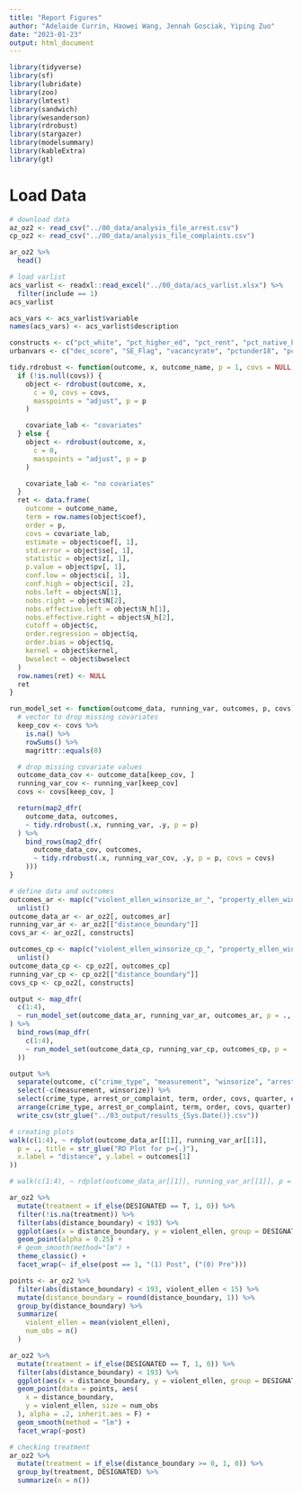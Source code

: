 ```yaml
---
title: "Report Figures"
author: "Adelaide Currin, Haowei Wang, Jennah Gosciak, Yiping Zuo"
date: "2023-01-23"
output: html_document
---
```


```r
library(tidyverse)
library(sf)
library(lubridate)
library(zoo)
library(lmtest)
library(sandwich)
library(wesanderson)
library(rdrobust)
library(stargazer)
library(modelsummary)
library(kableExtra)
library(gt)
```

# Load Data

```r
# download data
az_oz2 <- read_csv("../00_data/analysis_file_arrest.csv")
cp_oz2 <- read_csv("../00_data/analysis_file_complaints.csv")

ar_oz2 %>%
  head()
```
```r
# load varlist
acs_varlist <- readxl::read_excel("../00_data/acs_varlist.xlsx") %>%
  filter(include == 1)
acs_varlist

acs_vars <- acs_varlist$variable
names(acs_vars) <- acs_varlist$description

constructs <- c("pct_white", "pct_higher_ed", "pct_rent", "pct_native_hc_covered", "pct_poverty", "minutes_commute_avg")
urbanvars <- c("dec_score", "SE_Flag", "vacancyrate", "pctunder18", "pctover64")
```

```r
tidy.rdrobust <- function(outcome, x, outcome_name, p = 1, covs = NULL, ...) {
  if (!is.null(covs)) {
    object <- rdrobust(outcome, x,
      c = 0, covs = covs,
      masspoints = "adjust", p = p
    )

    covariate_lab <- "covariates"
  } else {
    object <- rdrobust(outcome, x,
      c = 0,
      masspoints = "adjust", p = p
    )

    covariate_lab <- "no covariates"
  }
  ret <- data.frame(
    outcome = outcome_name,
    term = row.names(object$coef),
    order = p,
    covs = covariate_lab,
    estimate = object$coef[, 1],
    std.error = object$se[, 1],
    statistic = object$z[, 1],
    p.value = object$pv[, 1],
    conf.low = object$ci[, 1],
    conf.high = object$ci[, 2],
    nobs.left = object$N[1],
    nobs.right = object$N[2],
    nobs.effective.left = object$N_h[1],
    nobs.effective.right = object$N_h[2],
    cutoff = object$c,
    order.regression = object$q,
    order.bias = object$q,
    kernel = object$kernel,
    bwselect = object$bwselect
  )
  row.names(ret) <- NULL
  ret
}
```

```r
run_model_set <- function(outcome_data, running_var, outcomes, p, covs) {
  # vector to drop missing covariates
  keep_cov <- covs %>%
    is.na() %>%
    rowSums() %>%
    magrittr::equals(0)

  # drop missing covariate values
  outcome_data_cov <- outcome_data[keep_cov, ]
  running_var_cov <- running_var[keep_cov]
  covs <- covs[keep_cov, ]

  return(map2_dfr(
    outcome_data, outcomes,
    ~ tidy.rdrobust(.x, running_var, .y, p = p)
  ) %>%
    bind_rows(map2_dfr(
      outcome_data_cov, outcomes,
      ~ tidy.rdrobust(.x, running_var_cov, .y, p = p, covs = covs)
    )))
}
```

```r
# define data and outcomes
outcomes_ar <- map(c("violent_ellen_winsorize_ar_", "property_ellen_winsorize_ar_"), ~ str_c(., c(1:7))) %>%
  unlist()
outcome_data_ar <- ar_oz2[, outcomes_ar]
running_var_ar <- ar_oz2[["distance_boundary"]]
covs_ar <- ar_oz2[, constructs]

outcomes_cp <- map(c("violent_ellen_winsorize_cp_", "property_ellen_winsorize_cp_"), ~ str_c(., c(1:7))) %>%
  unlist()
outcome_data_cp <- cp_oz2[, outcomes_cp]
running_var_cp <- cp_oz2[["distance_boundary"]]
covs_cp <- cp_oz2[, constructs]
```

```r
output <- map_dfr(
  c(1:4),
  ~ run_model_set(outcome_data_ar, running_var_ar, outcomes_ar, p = ., covs_ar)
) %>%
  bind_rows(map_dfr(
    c(1:4),
    ~ run_model_set(outcome_data_cp, running_var_cp, outcomes_cp, p = ., covs_cp)
  ))

output %>%
  separate(outcome, c("crime_type", "measurement", "winsorize", "arrest_or_complaint", "quarter")) %>%
  select(-c(measurement, winsorize)) %>%
  select(crime_type, arrest_or_complaint, term, order, covs, quarter, everything()) %>%
  arrange(crime_type, arrest_or_complaint, term, order, covs, quarter) %>%
  write_csv(str_glue("../03_output/results_{Sys.Date()}.csv"))
```

```r
# creating plots
walk(c(1:4), ~ rdplot(outcome_data_ar[[1]], running_var_ar[[1]],
  p = ., title = str_glue("RD Plot for p={.}"),
  x.label = "distance", y.label = outcomes[1]
))

# walk(c(1:4), ~ rdplot(outcome_data_ar[[1]], running_var_ar[[1]], p = ., covs = covs_ar, title = str_glue("RD Plot w/ covariates for p={.}"), x.label = "distance", y.label = outcomes[1]))
```

```r
ar_oz2 %>%
  mutate(treatment = if_else(DESIGNATED == T, 1, 0)) %>%
  filter(!is.na(treatment)) %>%
  filter(abs(distance_boundary) < 193) %>%
  ggplot(aes(x = distance_boundary, y = violent_ellen, group = DESIGNATED, color = DESIGNATED)) +
  geom_point(alpha = 0.25) +
  # geom_smooth(method="lm") +
  theme_classic() +
  facet_wrap(~ if_else(post == 1, "(1) Post", ("(0) Pre")))

points <- ar_oz2 %>%
  filter(abs(distance_boundary) < 193, violent_ellen < 15) %>%
  mutate(distance_boundary = round(distance_boundary, 1)) %>%
  group_by(distance_boundary) %>%
  summarize(
    violent_ellen = mean(violent_ellen),
    num_obs = n()
  )

ar_oz2 %>%
  mutate(treatment = if_else(DESIGNATED == T, 1, 0)) %>%
  filter(abs(distance_boundary) < 193) %>%
  ggplot(aes(x = distance_boundary, y = violent_ellen, group = DESIGNATED, color = DESIGNATED)) +
  geom_point(data = points, aes(
    x = distance_boundary,
    y = violent_ellen, size = num_obs
  ), alpha = .2, inherit.aes = F) +
  geom_smooth(method = "lm") +
  facet_wrap(~post)

# checking treatment
ar_oz2 %>%
  mutate(treatment = if_else(distance_boundary >= 0, 1, 0)) %>%
  group_by(treatment, DESIGNATED) %>%
  summarize(n = n())
```










